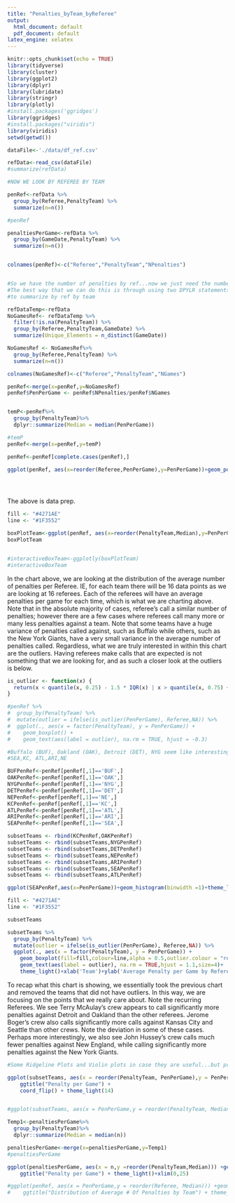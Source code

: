 ```yaml
---
title: "Penalties_byTeam_byReferee"
output:
  html_document: default
  pdf_document: default
latex_engine: xelatex
---
```

  
```r
knitr::opts_chunk$set(echo = TRUE)
library(tidyverse)
library(cluster)
library(ggplot2)
library(dplyr)
library(lubridate)
library(stringr)
library(plotly)
#install.packages('ggridges')
library(ggridges)
#install.packages("viridis")
library(viridis)
setwd(getwd())

dataFile<-'./data/df_ref.csv'

refData<-read_csv(dataFile)
#summarize(refData)
```



```r
#NOW WE LOOK BY REFEREE BY TEAM

penRef<-refData %>%
  group_by(Referee,PenaltyTeam) %>%
  summarize(n=n())

#penRef

penaltiesPerGame<-refData %>%
  group_by(GameDate,PenaltyTeam) %>%
  summarize(n=n())


colnames(penRef)<-c("Referee","PenaltyTeam","NPenalties")


#So we have the number of penalties by ref...now we just need the number of games each ref did for each team
#The best way that we can do this is through using two DPYLR statements, one to get unique games by team, then
#to summarize by ref by team

refDataTemp<-refData
NoGamesRef<- refDataTemp %>%
  filter(!is.na(PenaltyTeam)) %>% 
  group_by(Referee,PenaltyTeam,GameDate) %>%
  summarize(Unique_Elements = n_distinct(GameDate))

NoGamesRef <- NoGamesRef%>%
  group_by(Referee,PenaltyTeam) %>%
  summarize(n=n())

colnames(NoGamesRef)<-c("Referee","PenaltyTeam","NGames")

penRef<-merge(x=penRef,y=NoGamesRef)
penRef$PenPerGame <- penRef$NPenalties/penRef$NGames


temP<-penRef%>%
  group_by(PenaltyTeam)%>%
  dplyr::summarize(Median = median(PenPerGame))

#temP
penRef<-merge(x=penRef,y=temP)

penRef<-penRef[complete.cases(penRef),]

ggplot(penRef, aes(x=reorder(Referee,PenPerGame),y=PenPerGame))+geom_point()+coord_flip()+ggtitle("Average Number of Penalties By Team, by Referee")+xlab('Ref Name')+ylab('Average No. Penalties by Team')+theme_bw()+geom_hline(yintercept=(mean(penRef$PenPerGame)),color='Red',alpha=0.4)





```
The above is data prep.

```r
fill <- "#4271AE"
line <- "#1F3552"

boxPlotTeam<-ggplot(penRef, aes(x=reorder(PenaltyTeam,Median),y=PenPerGame))+geom_boxplot(fill=fill,colour=line,outlier.colour = "red4", outlier.alpha=1,outlier.shape = 18,alpha=0.5)+coord_flip()+ggtitle("Number of Penalties Given by Referee By Team")+xlab('Team')+ylab('Average Number of Penalties given By Referee')+theme_light()
boxPlotTeam


#interactiveBoxTeam<-ggplotly(boxPlotTeam)
#interactiveBoxTeam
```
In the chart above, we are looking at the distribution of the average number of penalties per Referee. IE, for each team there will be 16 data points as we are looking at 16 referees. Each of the referees will have an average penalties per game for each time, which is what we are charting above. Note that in the absolute majority of cases, referee's call a similar number of penalties; however there are a few cases where referees call many more or many less penalties against a team. Note that some teams have a huge variance of penalties called against, such as Buffalo while others, such as the New York Giants, have a very small variance in the average number of penalties called. Regardless, what we are truly interested in within this chart are the outliers. Having referees make calls that are expected is not something that we are looking for, and as such a closer look at the outliers is below.



```r
is_outlier <- function(x) {
  return(x < quantile(x, 0.25) - 1.5 * IQR(x) | x > quantile(x, 0.75) + 1.5 * IQR(x))
}

#penRef %>%
#  group_by(PenaltyTeam) %>%
#  mutate(outlier = ifelse(is_outlier(PenPerGame), Referee,NA)) %>%
#  ggplot(., aes(x = factor(PenaltyTeam), y = PenPerGame)) +
#    geom_boxplot() +
#    geom_text(aes(label = outlier), na.rm = TRUE, hjust = -0.3)


```



```r
#Buffalo (BUF), Oakland (OAK), Detroit (DET), NYG seem like interesting ones
#SEA,KC, ATL,ARI,NE

BUFPenRef<-penRef[penRef[,1]=='BUF',]
OAKPenRef<-penRef[penRef[,1]=='OAK',]
NYGPenRef<-penRef[penRef[,1]=='NYG',]
DETPenRef<-penRef[penRef[,1]=='DET',]
NEPenRef<-penRef[penRef[,1]=='NE',]
KCPenRef<-penRef[penRef[,1]=='KC',]
ATLPenRef<-penRef[penRef[,1]=='ATL',]
ARIPenRef<-penRef[penRef[,1]=='ARI',]
SEAPenRef<-penRef[penRef[,1]=='SEA',]

subsetTeams <- rbind(KCPenRef,OAKPenRef)
subsetTeams <- rbind(subsetTeams,NYGPenRef)
subsetTeams <- rbind(subsetTeams,DETPenRef)
subsetTeams <- rbind(subsetTeams,NEPenRef)
subsetTeams <- rbind(subsetTeams,ARIPenRef)
subsetTeams <- rbind(subsetTeams,SEAPenRef)
subsetTeams <- rbind(subsetTeams,ATLPenRef)

ggplot(SEAPenRef,aes(x=PenPerGame))+geom_histogram(binwidth =1)+theme_light()+ylab('Count')+xlab('Penalties Per Game')+ggtitle('Seattle: Average Penalties Called Per Game')

fill <- "#4271AE"
line <- "#1F3552"

subsetTeams

subsetTeams %>%
  group_by(PenaltyTeam) %>%
  mutate(outlier = ifelse(is_outlier(PenPerGame), Referee,NA)) %>%
  ggplot(., aes(x = factor(PenaltyTeam), y = PenPerGame)) +
    geom_boxplot(fill=fill,colour=line,alpha = 0.5,outlier.colour = "red4", outlier.alpha=1,outlier.shape = 18,outlier.size = 1.5) +
    geom_text(aes(label = outlier), na.rm = TRUE,hjust = 1.1,size=4)+
    theme_light()+xlab('Team')+ylab('Average Penalty per Game by Referee')+ggtitle('Average Number of Penalties by Referee, by Team')

```
To recap what this chart is showing, we essentially took the previous chart and removed the teams that did not have outliers. In this way, we are focusing on the points that we really care about. Note the recurring Referees. We see Terry McAulay’s crew appears to call significantly more penalties against Detroit and Oakland than the other referees. Jerome Boger’s crew also calls significantly more calls against Kansas City and Seattle than other crews. Note the deviation in some of these cases. Perhaps more interestingly, we also see John Hussey’s crew calls much fewer penalties against New England, while calling significantly more penalties against the New York Giants.


```r
#Some Ridgeline Plots and Violin plots in case they are useful...but probably dont want to include all of them

ggplot(subsetTeams, aes(x = reorder(PenaltyTeam, PenPerGame),y = PenPerGame)) +geom_violin() + 
    ggtitle("Penalty per Game") +
    coord_flip() + theme_light(14)


#ggplot(subsetTeams, aes(x = PenPerGame,y = reorder(PenaltyTeam, Median))) +geom_density_ridges(fill='blue',alpha= 0.4,scale=2,rel_min_height=0.01) + xlab("Penalty per Game by Referee") + theme_light()+ylab('Team')+ggtitle('Average # of Penalties called by Referees')

Temp1<-penaltiesPerGame%>%
  group_by(PenaltyTeam)%>%
  dplyr::summarize(Median = median(n))

penaltiesPerGame<-merge(x=penaltiesPerGame,y=Temp1)
#penaltiesPerGame

ggplot(penaltiesPerGame, aes(x = n,y =reorder(PenaltyTeam,Median))) +geom_density_ridges(fill = 'blue',alpha = 0.4,scale=1.5,rel_min_height=0.01) + 
    ggtitle("Penalty per Game") + theme_light()+xlim(0,25)

#ggplot(penRef, aes(x = PenPerGame,y = reorder(Referee, Median))) +geom_density_ridges(fill = 'blue',alpha = 0.3,scale=2,rel_min_height=0.01) + 
#    ggtitle("Distribution of Average # Of Penalties by Team") + theme_light()+ylab('Referee')+xlab('Distribution of Average Number of Penalties per Game by Team')



```




```r






```